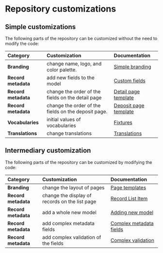 
# Repository customizations

## Simple customizations

The following parts of the repository can be customized without the need to modify the code:

| Category | Customization | Documentation |
|:---|:---|:---|
| **Branding** | change name, logo, and color palette. | [Simple branding](/customize/branding/simple) |
| **Record metadata** | add new fields to the model | [Custom fields](/customize/record/custom_fields) |
| **Record metadata** | change the order of the fields on the detail page | [Detail page template](/customize/record/detail) |
| **Record metadata** | change the order of the fields on the deposit page. | [Deposit page template](/customize/record/deposit) |
| **Vocabularies** | initial values of vocabularies | [Fixtures](/customize/vocabularies) |
| **Translations** | change translations | [Translations](/customize/translations) |


## Intermediary customization

The following parts of the repository can be customized by modifying the code:

| Category | Customization | Documentation |
|:---|:---|:---|
| **Branding** | change the layout of pages | [Page templates](/customize/branding/layout) |
| **Record metadata** | change the display of records on the list page | [Record List Item](/customize/record/list) |
| **Record metadata** | add a whole new model | [Adding new model](/customize/record/new_model) |
| **Record metadata** | add complex metadata fields | [Complex metadata fields](/customize/record/complex_fields) |
| **Record metadata** | add complex validation of the fields | [Complex validation](/customize/record/validation) |
